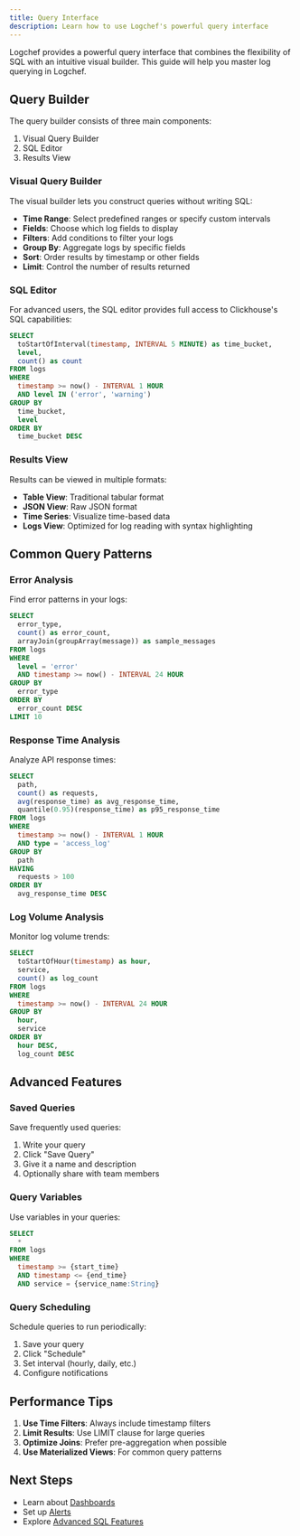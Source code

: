 ```yaml
---
title: Query Interface
description: Learn how to use Logchef's powerful query interface
---
```


Logchef provides a powerful query interface that combines the flexibility of SQL with an intuitive visual builder. This guide will help you master log querying in Logchef.

## Query Builder

The query builder consists of three main components:

1. Visual Query Builder
2. SQL Editor
3. Results View

### Visual Query Builder

The visual builder lets you construct queries without writing SQL:

- **Time Range**: Select predefined ranges or specify custom intervals
- **Fields**: Choose which log fields to display
- **Filters**: Add conditions to filter your logs
- **Group By**: Aggregate logs by specific fields
- **Sort**: Order results by timestamp or other fields
- **Limit**: Control the number of results returned

### SQL Editor

For advanced users, the SQL editor provides full access to Clickhouse's SQL capabilities:

```sql
SELECT
  toStartOfInterval(timestamp, INTERVAL 5 MINUTE) as time_bucket,
  level,
  count() as count
FROM logs
WHERE
  timestamp >= now() - INTERVAL 1 HOUR
  AND level IN ('error', 'warning')
GROUP BY
  time_bucket,
  level
ORDER BY
  time_bucket DESC
```

### Results View

Results can be viewed in multiple formats:

- **Table View**: Traditional tabular format
- **JSON View**: Raw JSON format
- **Time Series**: Visualize time-based data
- **Logs View**: Optimized for log reading with syntax highlighting

## Common Query Patterns

### Error Analysis

Find error patterns in your logs:

```sql
SELECT
  error_type,
  count() as error_count,
  arrayJoin(groupArray(message)) as sample_messages
FROM logs
WHERE
  level = 'error'
  AND timestamp >= now() - INTERVAL 24 HOUR
GROUP BY
  error_type
ORDER BY
  error_count DESC
LIMIT 10
```

### Response Time Analysis

Analyze API response times:

```sql
SELECT
  path,
  count() as requests,
  avg(response_time) as avg_response_time,
  quantile(0.95)(response_time) as p95_response_time
FROM logs
WHERE
  timestamp >= now() - INTERVAL 1 HOUR
  AND type = 'access_log'
GROUP BY
  path
HAVING
  requests > 100
ORDER BY
  avg_response_time DESC
```

### Log Volume Analysis

Monitor log volume trends:

```sql
SELECT
  toStartOfHour(timestamp) as hour,
  service,
  count() as log_count
FROM logs
WHERE
  timestamp >= now() - INTERVAL 24 HOUR
GROUP BY
  hour,
  service
ORDER BY
  hour DESC,
  log_count DESC
```

## Advanced Features

### Saved Queries

Save frequently used queries:

1. Write your query
2. Click "Save Query"
3. Give it a name and description
4. Optionally share with team members

### Query Variables

Use variables in your queries:

```sql
SELECT
  *
FROM logs
WHERE
  timestamp >= {start_time}
  AND timestamp <= {end_time}
  AND service = {service_name:String}
```

### Query Scheduling

Schedule queries to run periodically:

1. Save your query
2. Click "Schedule"
3. Set interval (hourly, daily, etc.)
4. Configure notifications

## Performance Tips

1. **Use Time Filters**: Always include timestamp filters
2. **Limit Results**: Use LIMIT clause for large queries
3. **Optimize Joins**: Prefer pre-aggregation when possible
4. **Use Materialized Views**: For common query patterns

## Next Steps

- Learn about [Dashboards](/docs/user-guide/dashboards)
- Set up [Alerts](/docs/user-guide/alerts)
- Explore [Advanced SQL Features](/docs/user-guide/advanced-sql)
